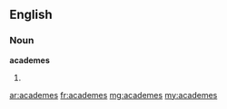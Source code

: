 ==English==
===Noun===
'''academes'''
#{{plural of|[[academe]]}}

[[ar:academes]]
[[fr:academes]]
[[mg:academes]]
[[my:academes]]